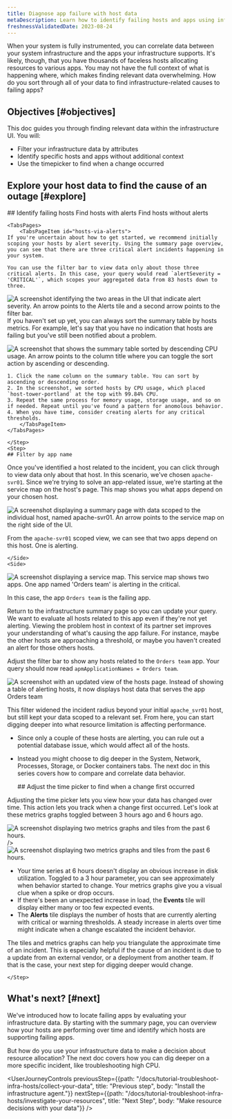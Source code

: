 ```yaml
---
title: Diagnose app failure with host data
metaDescription: Learn how to identify failing hosts and apps using infrastructure data.
freshnessValidatedDate: 2023-08-24
---
```











When your system is fully instrumented, you can correlate data between your system infrastructure and the apps your infrastructure supports. It's likely, though, that you have thousands of faceless hosts allocating resources to various apps. You may not have the full context of what is happening where, which makes finding relevant data overwhelming. How do you sort through all of your data to find infrastructure-related causes to failing apps?

## Objectives [#objectives]

This doc guides you through finding relevant data within the infrastructure UI. You will:

* Filter your infrastructure data by attributes
* Identify specific hosts and apps without additional context
* Use the timepicker to find when a change occurred 

## Explore your host data to find the cause of an outage [#explore]

<Steps>
    <Step>
    ## Identify failing hosts

<Tabs>
	<TabsBar>
        <TabsBarItem id="hosts-via-alerts">
            Find hosts with alerts
        </TabsBarItem>
        <TabsBarItem id="hosts-no-alerts">
            Find hosts without alerts
        </TabsBarItem>
    </TabsBar>

    <TabsPages>
        <TabsPageItem id="hosts-via-alerts">
    If you're uncertain about how to get started, we recommend initially scoping your hosts by alert severity. Using the summary page overview, you can see that there are three critical alert incidents happening in your system.

    You can use the filter bar to view data only about those three critical alerts. In this case, your query would read `alertSeverity = 'CRITICAL'`, which scopes your aggregated data from 83 hosts down to three. 

<img
    title="Add a query to the filter bar to sort by alert severity"
    alt="A screenshot identifying the two areas in the UI that indicate alert severity. An arrow points to the Alerts tile and a second arrow points to the filter bar."
    src={alertSummaryPage}
/> 
        </TabsPageItem>
        <TabsPageItem id="hosts-no-alerts">
If you haven't set up <InlinePopover type="alerts" /> yet, you can always sort the summary table by hosts metrics. For example, let's say that you have no indication that hosts are failing but you've still been notified about a problem. 

<img
    title="Sort your summary table data"
    alt="A screenshot that shows the summary table sorted by descending CPU usage. An arrow points to the column title where you can toggle the sort action by ascending or descending."
    src={tableSummaryPage}
/> 
    
    1. Click the name column on the summary table. You can sort by ascending or descending order. 
    2. In the screenshot, we sorted hosts by CPU usage, which placed  `host-tower-portland` at the top with 99.84% CPU. 
    3. Repeat the same process for memory usage, storage usage, and so on if needed. Repeat until you've found a pattern for anomolous behavior.
    4. When you have time, consider creating alerts for any critical thresholds. 
        </TabsPageItem>
    </TabsPages>
</Tabs>
    
    </Step>
    <Step>
    ## Filter by app name

Once you've identified a host related to the incident, you can click through to view data only about that host. In this scenario, we've chosen `apache-svr01`. Since we're trying to solve an app-related issue, we're starting at the service map on the host's page. This map shows you what apps depend on your chosen host.

<SideBySide>
    <Side>
<img
    title="Open your host-scoped summary page"
    alt="A screenshot displaying a summary page with data scoped to the individual host, named apache-svr01. An arrow points to the service map on the right side of the UI."
    src={serviceMapHosts}
/> 

From the `apache-svr01` scoped view, we can see that two apps depend on this host. One is alerting.

    </Side>
    <Side>
<img
    title="Open the service map to view dependencies"
    alt="A screenshot displaying a service map. This service map shows two apps. One app named 'Orders team' is alerting in the critical."
    src={findApp}
/>

In this case, the app `Orders team` is the failing app.
</Side>
</SideBySide>
</Step>
<Step>

Return to the infrastructure summary page so you can update your query. We want to evaluate all hosts related to this app even if they're not yet alerting. Viewing the problem host in context of its partner set improves your understanding of what's causing the app failure. For instance, maybe the other hosts are approaching a threshold, or maybe you haven't created an alert for those others hosts.

Adjust the filter bar to show any hosts related to the `Orders team` app. Your query should now read `apmApplicationNames = Orders team`.  

<img
    title="Update your filter query to show all hosts related to the failing app"
    alt="A screenshot with an updated view of the hosts page. Instead of showing a table of alerting hosts, it now displays host data that serves the app Orders team"
    src={filterApp}
/>

This filter widened the incident radius beyond your initial `apache_svr01` host, but still kept your data scoped to a relevant set. From here, you can start digging deeper into what resource limitation is affecting performance. 

* Since only a couple of these hosts are alerting, you can rule out a potential database issue, which would affect all of the hosts. 
* Instead you might choose to dig deeper in the System, Network, Processes, Storage, or Docker containers tabs. The next doc in this series covers how to compare and correlate data behavior. 

    </Step>
        <Step>
    ## Adjust the time picker to find when a change first occurred

Adjusting the time picker lets you view how your data has changed over time. This action lets you track when a change first occurred. Let's look at these metrics graphs toggled between 3 hours ago and 6 hours ago.

<SideBySide>
    <Side>
<img
    title="Tiles and graphs set to a 3 hour time parameter"
    alt="A screenshot displaying two metrics graphs and tiles from the past 6 hours."
    src={metrics1}

/>    </Side>
    <Side>
<img
    title="Tiles and graphs set to a 6 hour time parameter"
    alt="A screenshot displaying two metrics graphs and tiles from the past 6 hours."
    src={metrics2}
/>    
</Side>
</SideBySide>

* Your time series at 6 hours doesn't display an obvious increase in disk utilization. Toggled to a 3 hour parameter, you can see approximately when behavior started to change. Your metrics graphs give you a visual clue when a spike or drop occurs. 
* If there's been an unexpected increase in load, the <DoNotTranslate>**Events**</DoNotTranslate> tile will display either many or too few expected events. 
* The <DoNotTranslate>**Alerts**</DoNotTranslate> tile displays the number of hosts that are currently alerting with critical or warning thresholds. A steady increase in alerts over time might indicate when a change escalated the incident behavior.

The tiles and metrics graphs can help you triangulate the approximate time of an incident. This is especially helpful if the cause of an incident is due to a update from an external vendor, or a deployment from another team. If that is the case, your next step for digging deeper would change. 

    </Step>
</Steps>

## What's next? [#next]

We've introduced how to locate failing apps by evaluating your infrastructure data. By starting with the summary page, you can overview how your hosts are performing over time and identify which hosts are supporting failing apps. 

But how do you use your infrastructure data to make a decision about resource allocation? The next doc covers how you can dig deeper on a more specific incident, like troubleshooting high CPU. 

<UserJourneyControls
    previousStep={{path: "/docs/tutorial-troubleshoot-infra-hosts/collect-your-data", title: "Previous step", body: "Install the infrastructure agent."}}
    nextStep={{path: "/docs/tutorial-troubleshoot-infra-hosts/investigate-your-resources", title: "Next Step", body: "Make resource decisions with your data"}}
/>